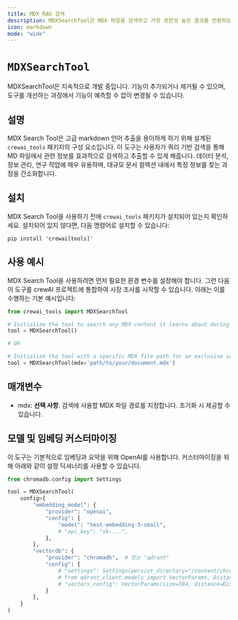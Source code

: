 ```yaml
---
title: MDX RAG 검색
description: MDXSearchTool은 MDX 파일을 검색하고 가장 관련성 높은 결과를 반환하도록 설계되었습니다.
icon: markdown
mode: "wide"
---
```


# `MDXSearchTool`

<Note>
    MDXSearchTool은 지속적으로 개발 중입니다. 기능이 추가되거나 제거될 수 있으며, 도구를 개선하는 과정에서 기능이 예측할 수 없이 변경될 수 있습니다.
</Note>

## 설명

MDX Search Tool은 고급 markdown 언어 추출을 용이하게 하기 위해 설계된 `crewai_tools` 패키지의 구성 요소입니다. 이 도구는 사용자가 쿼리 기반 검색을 통해 MD 파일에서 관련 정보를 효과적으로 검색하고 추출할 수 있게 해줍니다. 데이터 분석, 정보 관리, 연구 작업에 매우 유용하며, 대규모 문서 컬렉션 내에서 특정 정보를 찾는 과정을 간소화합니다.

## 설치

MDX Search Tool을 사용하기 전에 `crewai_tools` 패키지가 설치되어 있는지 확인하세요. 설치되어 있지 않다면, 다음 명령어로 설치할 수 있습니다:

```shell
pip install 'crewai[tools]'
```

## 사용 예시

MDX Search Tool을 사용하려면 먼저 필요한 환경 변수를 설정해야 합니다. 그런 다음 이 도구를 crewAI 프로젝트에 통합하여 시장 조사를 시작할 수 있습니다. 아래는 이를 수행하는 기본 예시입니다:

```python Code
from crewai_tools import MDXSearchTool

# Initialize the tool to search any MDX content it learns about during execution
tool = MDXSearchTool()

# OR

# Initialize the tool with a specific MDX file path for an exclusive search within that document
tool = MDXSearchTool(mdx='path/to/your/document.mdx')
```

## 매개변수

- mdx: **선택 사항**. 검색에 사용할 MDX 파일 경로를 지정합니다. 초기화 시 제공할 수 있습니다.

## 모델 및 임베딩 커스터마이징

이 도구는 기본적으로 임베딩과 요약을 위해 OpenAI를 사용합니다. 커스터마이징을 위해 아래와 같이 설정 딕셔너리를 사용할 수 있습니다.

```python Code
from chromadb.config import Settings

tool = MDXSearchTool(
    config={
        "embedding_model": {
            "provider": "openai",
            "config": {
                "model": "text-embedding-3-small",
                # "api_key": "sk-...",
            },
        },
        "vectordb": {
            "provider": "chromadb",  # 또는 "qdrant"
            "config": {
                # "settings": Settings(persist_directory="/content/chroma", allow_reset=True, is_persistent=True),
                # from qdrant_client.models import VectorParams, Distance
                # "vectors_config": VectorParams(size=384, distance=Distance.COSINE),
            }
        },
    }
)
```
